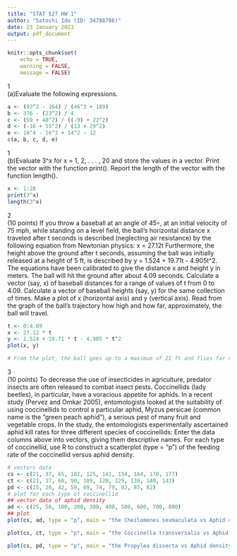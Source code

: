 ```yaml
---
title: "STAT 527 HW 1"
author: "Satoshi Ido (ID: 34788706)"
date: 23 January 2023
output: pdf_document
---
```

```r
knitr::opts_chunk$set(
    echo = TRUE,
    warning = FALSE,
    message = FALSE)
```

1\
(a)Evaluate the following expressions.
```r
a <- (93^2 - 164) / (46^3 + 189)
b <- 376 - (23^2) / 4
c <- (59 + 48^2) / ((-9) + 22^2)
d <- (-16 + 55^2) / (13 + 29^2)
e <- 18^4 - 16^3 + 14^2 - 12
c(a, b, c, d, e)
```
1\
(b)Evaluate 3^x for x = 1, 2, . . . , 20 and store the values in a vector. Print the vector with the function print(). Report the length of the vector with the function length().
```r
x <- 1:20
print(3^x)
length(3^x)
```

2\
(10 points) If you throw a baseball at an angle of 45◦, at an initial velocity of 75 mph, while standing on a level field, the ball's horizontal distance x traveled after t seconds is described (neglecting air resistance) by the following equation from Newtonian physics: x = 27.12t
Furthermore, the height above the ground after t seconds, assuming the ball was initially released at a height of 5 ft, is described by y = 1.524 + 19.71t - 4.905t^2.
The equations have been calibrated to give the distance x and height y in meters. The ball will hit the ground after about 4.09 seconds. 
Calculate a vector (say, x) of baseball distances for a range of values of t from 0 to 4.09. Calculate a vector of baseball heights (say, y) for the same collection of times. Make a plot of x (horizontal axis) and y (vertical axis). 
Read from the graph of the ball's trajectory how high and how far, approximately, the ball will travel.
```r
t <- 0:4.09
x <- 27.12 * t
y <- 1.524 + 19.71 * t - 4.905 * t^2
plot(x, y)

# From the plot, the ball goes up to a maximum of 21 ft and flies far up to 130 ft.
```

3\
(10 points) To decrease the use of insecticides in agriculture, predator insects are often released to combat insect pests. Coccinellids (lady beetles), in particular, have a voracious appetite for aphids. 
In a recent study (Pervez and Omkar 2005), entomologists looked at the suitability of using coccinellids to control a particular aphid, Myzus persicae (common name is the ”green peach aphid”), a serious pest of many fruit and vegetable crops. 
In the study, the entomologists experimentally ascertained aphid kill rates for three different species of coccinellids:
Enter the data columns above into vectors, giving them descriptive names. For each type of coccinellid, use R to construct a scatterplot (type = “p”) of the feeding rate of the coccinellid versus aphid density.
```r
# vectors data
cs <- c(21, 37, 65, 102, 125, 141, 154, 164, 170, 177)
ct <- c(21, 37, 60, 90, 109, 120, 129, 136, 140, 143)
pd <- c(15, 26, 42, 59, 69, 74, 79, 83, 85, 82)
# plot for each type of coccinellid
## vector data of aphid density
ad <- c(25, 50, 100, 200, 300, 400, 500, 600, 700, 800)
## plot
plot(cs, ad, type = "p", main = "the Cheilomenes sexmaculata vs Aphid density")

plot(cs, ct, type = "p", main = "the Coccinella transversalis vs Aphid density")

plot(cs, pd, type = "p", main = "the Propylea dissecta vs Aphid density")
```